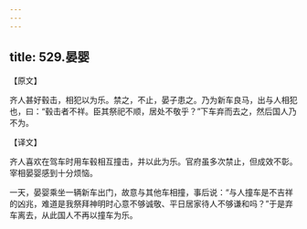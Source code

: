 ```yaml
---
---
---
```

title: 529.晏婴
---



【原文】

齐人甚好毂击，相犯以为乐。禁之，不止，晏子患之。乃为新车良马，出与人相犯也，曰：“毂击者不祥。臣其祭祀不顺，居处不敬乎？”下车弃而去之，然后国人乃不为。

【译文】

齐人喜欢在驾车时用车毂相互撞击，并以此为乐。官府虽多次禁止，但成效不彰。宰相晏婴感到十分烦恼。

一天，晏婴乘坐一辆新车出门，故意与其他车相撞，事后说：“与人撞车是不吉祥的凶兆，难道是我祭拜神明时心意不够诚敬、平日居家待人不够谦和吗？”于是弃车离去，从此国人不再以撞车为乐。